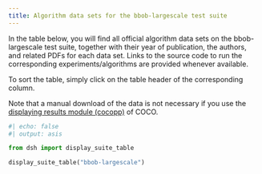 ```yaml
---
title: Algorithm data sets for the bbob-largescale test suite
---
```


In the table below, you will find all official algorithm data sets on the bbob-largescale test suite, 
together with their year of publication, the authors, and related PDFs for each data set. Links to the 
source code to run the corresponding experiments/algorithms are provided whenever available.

To sort the table, simply click on the table header of the corresponding column.

Note that a manual download of the data is not necessary if you use the
[displaying results module (cocopp)](../getting-started/index.qmd#displaying-coco-results-postprocess-getting-started) 
of COCO.


```python
#| echo: false
#| output: asis

from dsh import display_suite_table

display_suite_table("bbob-largescale")
```

<script type="text/javascript" src="/assets/js/sort-table.js"></script>
<link rel="stylesheet" href="/assets/css/data-table.css"/>
